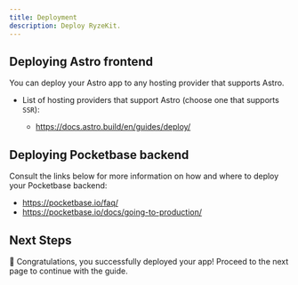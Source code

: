 ```yaml
---
title: Deployment
description: Deploy RyzeKit.
---
```


## Deploying Astro frontend

You can deploy your Astro app to any hosting provider that supports Astro.

  * List of hosting providers that support Astro (choose one that supports `SSR`):

    * https://docs.astro.build/en/guides/deploy/

## Deploying Pocketbase backend

Consult the links below for more information on how and where to deploy your Pocketbase backend:

  * https://pocketbase.io/faq/
  * https://pocketbase.io/docs/going-to-production/

## Next Steps

🚀 Congratulations, you successfully deployed your app! Proceed to the next page to continue with the guide.